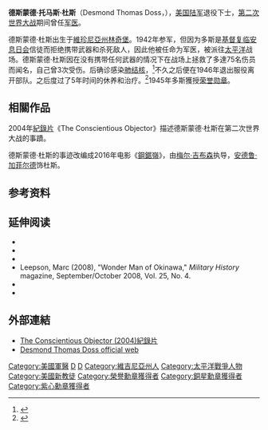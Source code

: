 {{expand|time=2016-12-10T05:14:15+00:00|人物介紹=|相關作品=}}
{{noteTA
|G1=Movie
|G2=地名
|G3=USState
|1=zh-cn:血战钢锯岭;zh-hk:鋼鋸嶺;zh-tw:鋼鐵英雄;
}}
{{Infobox military person
|caption=德斯蒙德·杜斯於[[1945年|1945年]][[10月|10月]]獲得[[榮譽勳章|榮譽勳章]]。
|name=德斯蒙德·杜斯
|birth_name=Desmond Thomas Doss
|birth_date={{Birth date|1919|02|07}}
|death_date={{Death date and age|2006|3|23|1919|02|07}}
|birth_place=[[弗吉尼亚州|弗吉尼亚州]][[林奇堡_(維吉尼亞州)|林奇堡]]
|death_place=[[亚拉巴马州|亚拉巴马州]][[皮埃蒙特_(美國)|皮德蒙特]]
|placeofburial=
|image=DossDesmondT USArmy.jpg
|nickname=Preacher
|branch={{army|United States}}<br>[[File:USA_-_Army_Medical_Corps.png|25px]] {{link-en|陸軍醫療部|Army Medical Department (United States)}}
|serviceyears=[[1942年|1942年]]-[[1946年|1946年]]
|rank=[[file:US_Army_WWII_CPL.svg|25px]][[下士|下士]]
|servicenumber=33158036
|unit=[[File:77th_Infantry_Division.patch.jpg|25px]]{{link-en|第77步兵师|77th_Sustainment_Brigade}}
[[File:307thRegimentCOA.png|25px]]{{link-en|第307步兵团1营B連|307th_Infantry_Regiment_(United_States)}}
|battles=[[第二次世界大战|第二次世界大战]]
*[[关岛战役_(1944年)|关岛战役]]
*[[雷伊泰岛战役|雷伊泰岛战役]]
*[[冲绳岛战役|冲绳岛战役]]
|awards=[[file:Medal_of_Honor_ribbon.svg|25px]][[荣誉勋章|荣誉勋章]]<br>[[File:Bronze_Star_ribbon.svg|25px]][[铜星勋章|铜星勋章]]<br>[[File:Purple_Heart_ribbon.svg|25px]][[紫心勋章|紫心勋章]]
|religion=[[Christianity|Christianity]] ([[Seventh-day_Adventist|Seventh-day Adventist]])
|spouse={{unbulleted list|{{marriage|多萝西·（旧姓舒特）多斯|1942|1991}}|{{marriage|弗朗西丝·（旧姓杜曼）多斯|1993|2006}}}}
}}
'''德斯蒙德·托马斯·杜斯'''（Desmond Thomas Doss，{{bd|1919年|2月7日|2006年|3月23日}}），[[美国陆军|美国陆军]]退役下士，[[第二次世界大战|第二次世界大战]]期间曾任[[军医|军医]]。

德斯蒙德·杜斯出生于[[維珍尼亞州|維珍尼亞州]][[林奇堡_(維珍尼亞州)|林奇堡]]。1942年参军，但因为多斯是[[基督复临安息日会|基督复临安息日会]]信徒而拒绝携带武器和杀死敌人，因此他被任命为军医，被派往[[太平洋|太平洋]]战场。德斯蒙德·杜斯因在没有携带任何武器的情况下在战场上拯救了多達75名伤员而闻名，自己曾3次受伤。后确诊感染[[肺结核|肺结核]]，<ref>{{cite book|last=Herndon|first=Booton|title=The Unlikeliest Hero|year=1967|publisher=Pacific Press Publishing Association|location=Boise, Idaho|isbn=0-8163-2048-9|pages=182}}</ref>不久之后便在1946年退出服役离开部队。之后度过了5年时间的休养和治疗。<ref name="NYT">{{cite web|url=http://www.nytimes.com/2006/03/25/national/25doss.html?_r=0|title=Desmond T. Doss, 87, Heroic War Objector, Dies|author=Richard Goldstein|work=New York Times|date=March 25, 2006|accessdate=June 16, 2013|archive-date=2016-05-14|archive-url=https://web.archive.org/web/20160514140726/http://www.nytimes.com/2006/03/25/national/25doss.html?_r=0}}</ref>1945年多斯獲授[[荣誉勋章|荣誉勋章]]。

==相關作品==
2004年[[紀錄片|紀錄片]]《The Conscientious Objector》描述德斯蒙德·杜斯在第二次世界大战的事蹟。

德斯蒙德·杜斯的事迹改编成2016年电影《[[鋼鋸嶺|鋼鋸嶺]]》，由[[梅尔·吉布森|梅尔·吉布森]]执导，[[安德鲁·加菲尔德|安德鲁·加菲尔德]]饰杜斯。

==参考资料==
{{reflist}}

==延伸阅读==
* {{Cite book|title=Desmond Doss: Conscientious Objector|url=https://archive.org/details/desmonddossconsc0000doss|first=Frances M.|last=Doss|isbn=978-0-8163-2124-7|publisher=Pacific Press Publishing Association|year=2005}}
* {{Cite book|title=Desmond Doss: In God's care: The unlikeliest hero and Congressional Medal of Honor recipient|first=Frances M.|last=Doss|publisher=The College Press|year=1998}}
* {{Cite book|title=Hero of Hacksaw Ridge: The Gripping True Story That Inspired the Movie|url=https://archive.org/details/heroofhacksawrid0000hern|first=Booton|last=Herndon|location=Cold Water, MI|publisher=Remnant Publications|year=2016|isbn=978-1-629131-54-2}}
* Leepson, Marc (2008), "Wonder Man of Okinawa," ''Military History'' magazine, September/October 2008, Vol. 25, No. 4.
* {{Cite book|last=Smith|first=Larry|title=Beyond Glory: Medal of Honor Heroes in Their Own Words|publisher=Norton|date=2003|isbn=039305134X|url-access=registration|url=https://archive.org/details/beyondglorymedal00smit_0}}
* {{cite web|url=https://www.pritzkermilitary.org/explore/library/online-catalog/view/oclc/51613883|title=Beyond glory: Medal of Honor heroes in their own words: extraordinary stories of courage from World War II to Vietnam|website=pritzkermilitary.org|access-date=October 1, 2017|url-status=live|archive-url=https://web.archive.org/web/20171001215945/https://www.pritzkermilitary.org/explore/library/online-catalog/view/oclc/51613883|archive-date=October 1, 2017}}

==外部連結==
* [https://www.imdb.com/title/tt0302427/ The Conscientious Objector (2004)紀錄片] {{Wayback|url=https://www.imdb.com/title/tt0302427/ |date=20121025175100 }}
* [https://web.archive.org/web/20171115205928/http://desmonddoss.com/ Desmond Thomas Doss official web]

{{DEFAULTSORT:Doss, Desmond}}



[[Category:美國軍醫|Category:美國軍醫]]
[[Category:美国陆军士兵|D]]
[[Category:美国陆军荣誉勋章获得者|D]]
[[Category:維吉尼亞州人|Category:維吉尼亞州人]]
[[Category:太平洋戰爭人物|Category:太平洋戰爭人物]]
[[Category:美國新教徒|Category:美國新教徒]]
[[Category:榮譽勳章獲得者|Category:榮譽勳章獲得者]]
[[Category:銅星勳章獲得者|Category:銅星勳章獲得者]]
[[Category:紫心勳章獲得者|Category:紫心勳章獲得者]]